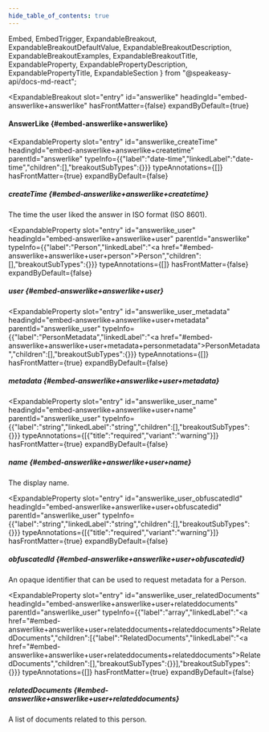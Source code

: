```yaml
---
hide_table_of_contents: true
---
```

  Embed,
  EmbedTrigger,
  ExpandableBreakout,
  ExpandableBreakoutDefaultValue,
  ExpandableBreakoutDescription,
  ExpandableBreakoutExamples,
  ExpandableBreakoutTitle,
  ExpandableProperty,
  ExpandablePropertyDescription,
  ExpandablePropertyTitle,
  ExpandableSection
} from "@speakeasy-api/docs-md-react";

<ExpandableSection>

<ExpandableBreakout
  slot="entry"
  id="answerlike"
  headingId="embed-answerlike+answerlike"
  hasFrontMatter={false}
  expandByDefault={true}
>

<ExpandableBreakoutTitle slot="title">

#### AnswerLike \{#embed-answerlike+answerlike\}

</ExpandableBreakoutTitle>

<ExpandableBreakoutDescription slot="description">

</ExpandableBreakoutDescription>

<ExpandableBreakoutExamples slot="examples">

</ExpandableBreakoutExamples>

<ExpandableBreakoutDefaultValue slot="defaultValue">

</ExpandableBreakoutDefaultValue>

</ExpandableBreakout>

<ExpandableProperty
  slot="entry"
  id="answerlike_createTime"
  headingId="embed-answerlike+answerlike+createtime"
  parentId="answerlike"
  typeInfo={{"label":"date-time","linkedLabel":"date-time","children":[],"breakoutSubTypes":{}}}
  typeAnnotations={[]}
  hasFrontMatter={true}
  expandByDefault={false}
>

<ExpandablePropertyTitle slot="title">

##### createTime \{#embed-answerlike+answerlike+createtime\}

</ExpandablePropertyTitle>

<ExpandablePropertyDescription slot="description">

The time the user liked the answer in ISO format (ISO 8601).

</ExpandablePropertyDescription>

</ExpandableProperty>

<ExpandableProperty
  slot="entry"
  id="answerlike_user"
  headingId="embed-answerlike+answerlike+user"
  parentId="answerlike"
  typeInfo={{"label":"Person","linkedLabel":"<a href=\"#embed-answerlike+answerlike+user+person\">Person</a>","children":[],"breakoutSubTypes":{}}}
  typeAnnotations={[]}
  hasFrontMatter={false}
  expandByDefault={false}
>

<ExpandablePropertyTitle slot="title">

##### user \{#embed-answerlike+answerlike+user\}

</ExpandablePropertyTitle>

</ExpandableProperty>

<ExpandableProperty
  slot="entry"
  id="answerlike_user_metadata"
  headingId="embed-answerlike+answerlike+user+metadata"
  parentId="answerlike_user"
  typeInfo={{"label":"PersonMetadata","linkedLabel":"<a href=\"#embed-answerlike+answerlike+user+metadata+personmetadata\">PersonMetadata</a>","children":[],"breakoutSubTypes":{}}}
  typeAnnotations={[]}
  hasFrontMatter={true}
  expandByDefault={false}
>

<ExpandablePropertyTitle slot="title">

##### metadata \{#embed-answerlike+answerlike+user+metadata\}

</ExpandablePropertyTitle>

<Embed slot="embed">

<EmbedTrigger slot="trigger" embedTitle="metadata" triggerText="View metadata details">

<Embedmetadata />

</EmbedTrigger>

</Embed>

</ExpandableProperty>

<ExpandableProperty
  slot="entry"
  id="answerlike_user_name"
  headingId="embed-answerlike+answerlike+user+name"
  parentId="answerlike_user"
  typeInfo={{"label":"string","linkedLabel":"string","children":[],"breakoutSubTypes":{}}}
  typeAnnotations={[{"title":"required","variant":"warning"}]}
  hasFrontMatter={true}
  expandByDefault={false}
>

<ExpandablePropertyTitle slot="title">

##### name \{#embed-answerlike+answerlike+user+name\}

</ExpandablePropertyTitle>

<ExpandablePropertyDescription slot="description">

The display name.

</ExpandablePropertyDescription>

</ExpandableProperty>

<ExpandableProperty
  slot="entry"
  id="answerlike_user_obfuscatedId"
  headingId="embed-answerlike+answerlike+user+obfuscatedid"
  parentId="answerlike_user"
  typeInfo={{"label":"string","linkedLabel":"string","children":[],"breakoutSubTypes":{}}}
  typeAnnotations={[{"title":"required","variant":"warning"}]}
  hasFrontMatter={true}
  expandByDefault={false}
>

<ExpandablePropertyTitle slot="title">

##### obfuscatedId \{#embed-answerlike+answerlike+user+obfuscatedid\}

</ExpandablePropertyTitle>

<ExpandablePropertyDescription slot="description">

An opaque identifier that can be used to request metadata for a Person.

</ExpandablePropertyDescription>

</ExpandableProperty>

<ExpandableProperty
  slot="entry"
  id="answerlike_user_relatedDocuments"
  headingId="embed-answerlike+answerlike+user+relateddocuments"
  parentId="answerlike_user"
  typeInfo={{"label":"array","linkedLabel":"<a href=\"#embed-answerlike+answerlike+user+relateddocuments+relateddocuments\">RelatedDocuments</a>","children":[{"label":"RelatedDocuments","linkedLabel":"<a href=\"#embed-answerlike+answerlike+user+relateddocuments+relateddocuments\">RelatedDocuments</a>","children":[],"breakoutSubTypes":{}}],"breakoutSubTypes":{}}}
  typeAnnotations={[]}
  hasFrontMatter={true}
  expandByDefault={false}
>

<ExpandablePropertyTitle slot="title">

##### relatedDocuments \{#embed-answerlike+answerlike+user+relateddocuments\}

</ExpandablePropertyTitle>

<ExpandablePropertyDescription slot="description">

A list of documents related to this person.

</ExpandablePropertyDescription>

</ExpandableProperty>

</ExpandableSection>